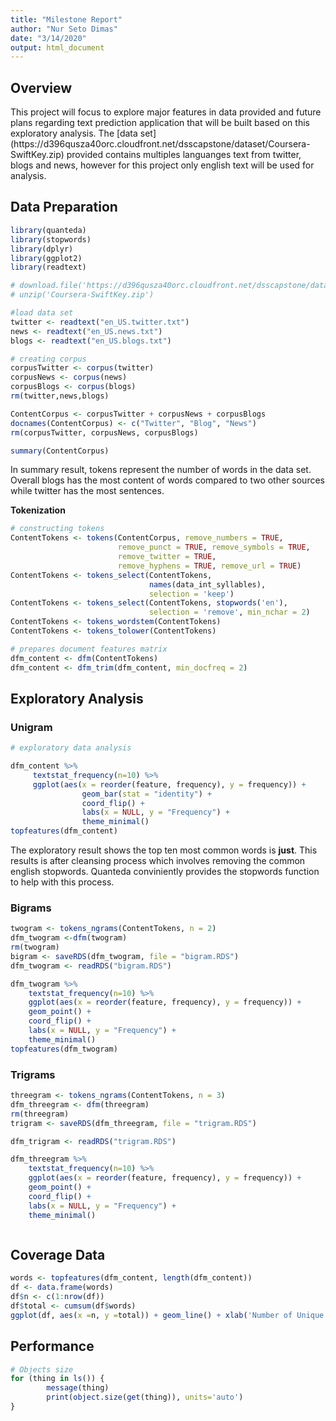 ```yaml
---
title: "Milestone Report"
author: "Nur Seto Dimas"
date: "3/14/2020"
output: html_document
---
```


## **Overview**  
This project will focus to explore major features in data provided and future plans regarding text prediction application that will be built based on this exploratory analysis.
The [data set] (https://d396qusza40orc.cloudfront.net/dsscapstone/dataset/Coursera-SwiftKey.zip) provided contains multiples languanges text from twitter, blogs and news, however for this project only english text will be used for analysis.

## **Data Preparation**
```r
library(quanteda)
library(stopwords)
library(dplyr)
library(ggplot2)
library(readtext)

# download.file('https://d396qusza40orc.cloudfront.net/dsscapstone/dataset/Coursera-SwiftKey.zip', 'Coursera-SwiftKey.zip')
# unzip('Coursera-SwiftKey.zip')

#load data set 
twitter <- readtext("en_US.twitter.txt")
news <- readtext("en_US.news.txt")
blogs <- readtext("en_US.blogs.txt")

# creating corpus
corpusTwitter <- corpus(twitter)
corpusNews <- corpus(news)
corpusBlogs <- corpus(blogs)
rm(twitter,news,blogs)

ContentCorpus <- corpusTwitter + corpusNews + corpusBlogs
docnames(ContentCorpus) <- c("Twitter", "Blog", "News")
rm(corpusTwitter, corpusNews, corpusBlogs)

summary(ContentCorpus)
```

In summary result, tokens represent the number of words in the data set. Overall blogs has the most content of words compared to two other sources while twitter has the most sentences.

**Tokenization**
```r
# constructing tokens
ContentTokens <- tokens(ContentCorpus, remove_numbers = TRUE,
                        remove_punct = TRUE, remove_symbols = TRUE,
                        remove_twitter = TRUE,
                        remove_hyphens = TRUE, remove_url = TRUE)
ContentTokens <- tokens_select(ContentTokens,
                               names(data_int_syllables),
                               selection = 'keep')
ContentTokens <- tokens_select(ContentTokens, stopwords('en'),
                               selection = 'remove', min_nchar = 2)
ContentTokens <- tokens_wordstem(ContentTokens)
ContentTokens <- tokens_tolower(ContentTokens)

# prepares document features matrix
dfm_content <- dfm(ContentTokens)
dfm_content <- dfm_trim(dfm_content, min_docfreq = 2)


```

## **Exploratory Analysis**  
### **Unigram**
```r
# exploratory data analysis

dfm_content %>%
     textstat_frequency(n=10) %>%
     ggplot(aes(x = reorder(feature, frequency), y = frequency)) +
                geom_bar(stat = "identity") +
                coord_flip() +
                labs(x = NULL, y = "Frequency") +
                theme_minimal()
topfeatures(dfm_content)

```

The exploratory result shows the top ten most common words is **just**. This results is after cleansing process which involves removing the common english stopwords. Quanteda conviniently provides the stopwords function to help with this process. 

### **Bigrams**

```r
twogram <- tokens_ngrams(ContentTokens, n = 2)
dfm_twogram <-dfm(twogram)
rm(twogram)
bigram <- saveRDS(dfm_twogram, file = "bigram.RDS")
dfm_twogram <- readRDS("bigram.RDS")

dfm_twogram %>%
    textstat_frequency(n=10) %>%
    ggplot(aes(x = reorder(feature, frequency), y = frequency)) +
    geom_point() +
    coord_flip() +
    labs(x = NULL, y = "Frequency") +
    theme_minimal()
topfeatures(dfm_twogram)

```



### **Trigrams**
```r
threegram <- tokens_ngrams(ContentTokens, n = 3)
dfm_threegram <- dfm(threegram)
rm(threegram)
trigram <- saveRDS(dfm_threegram, file = "trigram.RDS")

dfm_trigram <- readRDS("trigram.RDS")

dfm_threegram %>%
    textstat_frequency(n=10) %>%
    ggplot(aes(x = reorder(feature, frequency), y = frequency)) +
    geom_point() +
    coord_flip() +
    labs(x = NULL, y = "Frequency") +
    theme_minimal()



```




## **Coverage Data**
```r
words <- topfeatures(dfm_content, length(dfm_content))
df <- data.frame(words)
df$n <- c(1:nrow(df))
df$total <- cumsum(df$words)
ggplot(df, aes(x =n, y =total)) + geom_line() + xlab('Number of Unique Words') + ylab('Coverage') + ggtitle('Coverage per Number of Unigrams')
```

## **Performance**
```r
# Objects size
for (thing in ls()) {
        message(thing)
        print(object.size(get(thing)), units='auto')
}
```

